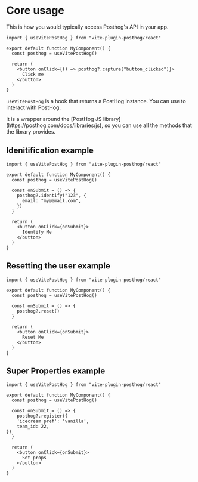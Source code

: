 
# Core usage

This is how you would typically access Posthog's API in your app.

```tsx
import { useVitePostHog } from "vite-plugin-posthog/react"

export default function MyComponent() {
  const posthog = useVitePostHog()

  return (
    <button onClick={() => posthog?.capture("button_clicked")}>
      Click me
    </button>
  )
}
```

`useVitePostHog` is a hook that returns a PostHog instance. You can use to interact with PostHog. 

<Callout type="info" emoji="ℹ️">
  It is a wrapper around the [PostHog JS library](https://posthog.com/docs/libraries/js), so you can use all the methods that the library provides.
</Callout>

## Idenitification example


```tsx
import { useVitePostHog } from "vite-plugin-posthog/react"

export default function MyComponent() {
  const posthog = useVitePostHog()

  const onSubmit = () => {
    posthog?.identify("123", {
      email: "my@email.com",
    })
  }

  return (
    <button onClick={onSubmit}>
      Identify Me
    </button>
  )
}
```

## Resetting the user example

```tsx
import { useVitePostHog } from "vite-plugin-posthog/react"

export default function MyComponent() {
  const posthog = useVitePostHog()

  const onSubmit = () => {
    posthog?.reset()
  }

  return (
    <button onClick={onSubmit}>
      Reset Me
    </button>
  )
}
```

## Super Properties example

```tsx
import { useVitePostHog } from "vite-plugin-posthog/react"

export default function MyComponent() {
  const posthog = useVitePostHog()

  const onSubmit = () => {
    posthog?.register({
    'icecream pref': 'vanilla',
    team_id: 22,
})
  }

  return (
    <button onClick={onSubmit}>
      Set props
    </button>
  )
}
```